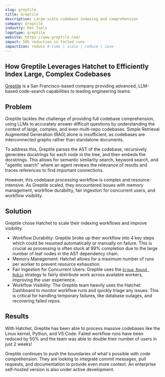 ```yaml
---
slug: greptile
title: Greptile
description: Large-scale codebase indexing and comprehension
company: Greptile
industry: Dev Tools
logotype: greptile
website: https://www.greptile.com/
impact: 50% reduction in failed runs
impactIcon: reduce # time | scale | reduce | save
---
```


## How Greptile Leverages Hatchet to Efficiently Index Large, Complex Codebases

[Greptile](https://greptile.com/) is a San Francisco-based company providing advanced, LLM-based code-search capabilities to leading engineering teams.

## Problem

Greptile tackles the challenge of providing full codebase comprehension, using LLMs to accurately answer difficult questions by understanding the context of large, complex, and even multi-repo codebases. Simple Retrieval Augmented Generation (RAG) alone is insufficient, as codebases are interconnected graphs rather than standalone documents.

To address this, Greptile parses the AST of the codebase, recursively generates docstrings for each node in the tree, and then embeds the docstrings. This allows for semantic similarity search, keyword search, and "agentic search" where an agent reviews the relevance of results and traces references to find important connections.

However, this codebase processing workflow is complex and resource-intensive. As Greptile scaled, they encountered issues with memory management, workflow durability, fair ingestion for concurrent users, and workflow visibility.

## Solution

Greptile chose Hatchet to scale their indexing workflows and improve visibility.

- Workflow Durability: Greptile broke up their workflow into 4 key steps which could be resumed automatically or manually on failure. This is crucial as processing is often stuck at 99% completion due to the large number of leaf nodes in the AST dependency chain.
- Memory Management: Hatchet allows for a maximum number of runs per worker to prevent resource exhaustion.
- Fair Ingestion for Concurrent Users: Greptile uses the [`Group Round Robin`](https://docs.hatchet.run/home/features/concurrency/round-robin) strategy to fairly distribute work across available workers, improving the user experience.
- Workflow Visibility: The Greptile team heavily uses the Hatchet Dashboard to monitor workflow runs and quickly triage any issues. This is critical for handling temporary failures, like database outages, and recovering failed repos.

## Results

With Hatchet, Greptile has been able to process massive codebases like the Linux kernel, Python, and VS Code. Failed workflow runs have been reduced by 50% and the team was able to double their number of users in just 2 weeks!

Greptile continues to push the boundaries of what's possible with code comprehension. They are looking to integrate commit messages, pull requests, and documentation to provide even more context. An enterprise self-hosted version is also under active development.
